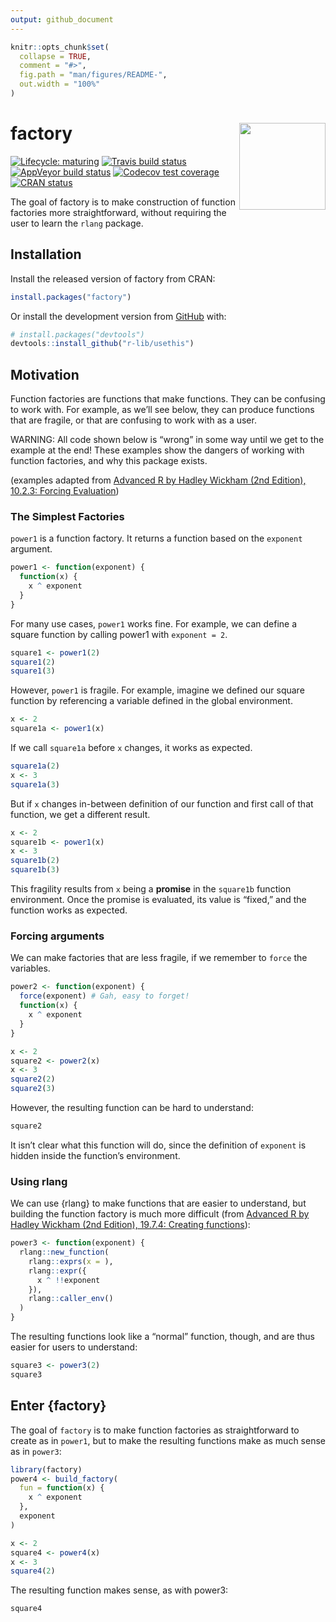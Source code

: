 ```yaml
---
output: github_document
---
```


<!-- README.md is generated from README.Rmd. Please edit that file -->

```r
knitr::opts_chunk$set(
  collapse = TRUE,
  comment = "#>",
  fig.path = "man/figures/README-",
  out.width = "100%"
)
```
# factory <img src='man/figures/factory.png' align="right" height="138.5" />

<!-- badges: start -->
[![Lifecycle: maturing](https://img.shields.io/badge/lifecycle-maturing-blue.svg)](https://www.tidyverse.org/lifecycle/#maturing)
[![Travis build status](https://travis-ci.org/jonthegeek/factory.svg?branch=master)](https://travis-ci.org/jonthegeek/factory)
[![AppVeyor build status](https://ci.appveyor.com/api/projects/status/github/jonthegeek/factory?branch=master&svg=true)](https://ci.appveyor.com/project/jonthegeek/factory)
[![Codecov test coverage](https://codecov.io/gh/jonthegeek/factory/branch/master/graph/badge.svg)](https://codecov.io/gh/jonthegeek/factory?branch=master)
[![CRAN status](https://www.r-pkg.org/badges/version/factory)](https://CRAN.R-project.org/package=factory)
<!-- badges: end -->

The goal of factory is to make construction of function factories more straightforward, without requiring the user to learn the `rlang` package.

## Installation

Install the released version of factory from CRAN:

```r
install.packages("factory")
```

Or install the development version from [GitHub](https://github.com/jonthegeek/factory) with:

```r
# install.packages("devtools")
devtools::install_github("r-lib/usethis")
```

## Motivation

Function factories are functions that make functions. 
They can be confusing to work with. 
For example, as we'll see below, they can produce functions that are fragile, or that are confusing to work with as a user.

WARNING: All code shown below is "wrong" in some way until we get to the example at the end! These examples show the dangers of working with function factories, and why this package exists.

(examples adapted from [Advanced R by Hadley Wickham (2nd Edition), 10.2.3: Forcing Evaluation](https://adv-r.hadley.nz/function-factories.html#forcing-evaluation))

### The Simplest Factories 

`power1` is a function factory. 
It returns a function based on the `exponent` argument.

```r
power1 <- function(exponent) {
  function(x) {
    x ^ exponent
  }
}
```

For many use cases, `power1` works fine.
For example, we can define a square function by calling power1 with `exponent = 2`.

```r
square1 <- power1(2)
square1(2)
square1(3)
```

However, `power1` is fragile. 
For example, imagine we defined our square function by referencing a variable defined in the global environment.

```r
x <- 2
square1a <- power1(x)
```

If we call `square1a` before `x` changes, it works as expected.

```r
square1a(2)
x <- 3
square1a(3)
```

But if `x` changes in-between definition of our function and first call of that function, we get a different result.

```r
x <- 2
square1b <- power1(x)
x <- 3
square1b(2)
square1b(3)
```

This fragility results from `x` being a **promise** in the `square1b` function environment.
Once the promise is evaluated, its value is "fixed," and the function works as expected.

### Forcing arguments

We can make factories that are less fragile, if we remember to `force` the variables.

```r
power2 <- function(exponent) {
  force(exponent) # Gah, easy to forget!
  function(x) {
    x ^ exponent
  }
}

x <- 2
square2 <- power2(x)
x <- 3
square2(2)
square2(3)
```

However, the resulting function can be hard to understand:

```r
square2
```

It isn't clear what this function will do, since the definition of `exponent` is hidden inside the function's environment.

### Using rlang

We can use {rlang} to make functions that are easier to understand, but building the function factory is much more difficult (from [Advanced R by Hadley Wickham (2nd Edition), 19.7.4: Creating functions](https://adv-r.hadley.nz/quasiquotation.html#new-function)): 

```r
power3 <- function(exponent) {
  rlang::new_function(
    rlang::exprs(x = ), 
    rlang::expr({
      x ^ !!exponent
    }), 
    rlang::caller_env()
  )
}
```

The resulting functions look like a "normal" function, though, and are thus easier for users to understand:

```r
square3 <- power3(2)
square3
```


## Enter {factory}

The goal of `factory` is to make function factories as straightforward to create as in `power1`, but to make the resulting functions make as much sense as in `power3`:

```r
library(factory)
power4 <- build_factory(
  fun = function(x) {
    x ^ exponent
  },
  exponent
)

x <- 2
square4 <- power4(x)
x <- 3
square4(2)
```

The resulting function makes sense, as with power3:

```r
square4
```
